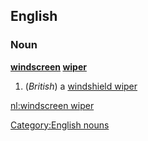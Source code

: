 ==English==
===Noun===
'''[[windscreen]] [[wiper]]'''
#(''British'') a [[windshield wiper]]
[[Category:English nouns]]

[[nl:windscreen wiper]]